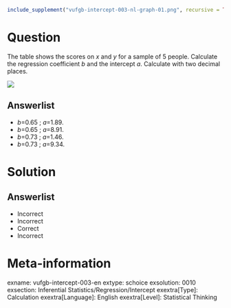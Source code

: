 ```r
include_supplement("vufgb-intercept-003-nl-graph-01.png", recursive = TRUE)
```
Question
========
  
The table shows the scores on *x* and *y* for a sample of 5 people. Calculate the regression coefficient *b* and the intercept *a*. Calculate with two decimal places.

![](vufgb-intercept-003-nl-graph-01.png)

Answerlist
----------
* *b*=0.65 ; *a*=1.89.
* *b*=0.65 ; *a*=8.91.
* *b*=0.73 ; *a*=1.46.
* *b*=0.73 ; *a*=9.34.

Solution
========

Answerlist
----------
* Incorrect
* Incorrect
* Correct
* Incorrect

Meta-information
================
exname: vufgb-intercept-003-en
extype: schoice
exsolution: 0010
exsection: Inferential Statistics/Regression/Intercept
exextra[Type]: Calculation
exextra[Language]: English
exextra[Level]: Statistical Thinking
